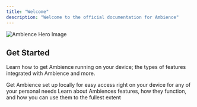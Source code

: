 ```yaml
---
title: "Welcome"
description: "Welcome to the official documentation for Ambience"
---
```


<img alt="Ambience Hero Image" title="Ambience" classname="hidden dark:block" src="/Screenshot2025-03-016.59.33PM.png" />

## Get Started

Learn how to get Ambience running on your device; the types of features integrated with Ambience and more.

<CardGroup cols={2}>
  <Card title="Host Ambience" icon="computer" color="#459cf5" href="https://mintlify.com/docs/quickstart">
    Get Ambience set up locally for easy access right on your device for any of your personal needs
  </Card>

  <Card title="Features" icon="book-sparkles" color="#459cf5" href="https://mintlify.com/docs/development">
    Learn about Ambiences features, how they function, and how you can use them to the fullest extent
  </Card>
</CardGroup>